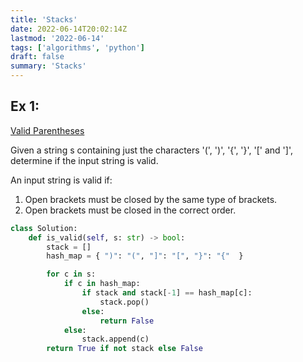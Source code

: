 ```yaml
---
title: 'Stacks'
date: 2022-06-14T20:02:14Z
lastmod: '2022-06-14'
tags: ['algorithms', 'python']
draft: false
summary: 'Stacks'
---
```


## Ex 1:

[Valid Parentheses](https://leetcode.com/problems/valid-parentheses/)

Given a string s containing just the characters '(', ')', '{', '}', '[' and ']', determine if the input string is valid.

An input string is valid if:

1. Open brackets must be closed by the same type of brackets.
2. Open brackets must be closed in the correct order.

```python
class Solution:
    def is_valid(self, s: str) -> bool:
        stack = []
        hash_map = { ")": "(", "]": "[", "}": "{"  }

        for c in s:
            if c in hash_map:
                if stack and stack[-1] == hash_map[c]:
                    stack.pop()
                else:
                    return False
            else:
                stack.append(c)
        return True if not stack else False
```
